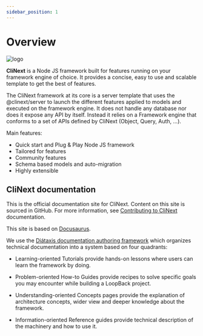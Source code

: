```yaml
---
sidebar_position: 1
---
```


# Overview



![logo](/img/icon_xs.svg)


**CliNext** is a Node JS framework built for features running on your framework engine of choice. It provides a concise, easy to use and scalable template to get the best of features.

The CliNext framework at its core is a server template that uses the @clinext/server to launch the different features applied to models and executed on the framework engine. It does not handle any database nor does it expose any API by itself. Instead it relies on a Framework engine that conforms to a set of APIs defined by CliNext (Object, Query, Auth, ...). 


Main features:
- Quick start and Plug & Play Node JS framework
- Tailored for features
- Community features
- Schema based models and auto-migration 
- Highly extensible

## CliNext documentation
This is the official documentation site for CliNext. Content on this site is sourced in GitHub. For more information, see [Contributing to CliNext](./contributing.md) documentation.

This site is based on [Docusaurus](https://docusaurus.io).

We use the [Diátaxis documentation authoring framework](https://diataxis.fr) which organizes technical documentation into a system based on four quadrants:

- Learning-oriented Tutorials provide hands-on lessons where users can learn the framework by doing.

- Problem-oriented How-to Guides provide recipes to solve specific goals you may encounter while building a LoopBack project.

- Understanding-oriented Concepts pages provide the explanation of architecture concepts, wider view and deeper knowledge about the framework.

- Information-oriented Reference guides provide technical description of the machinery and how to use it.


